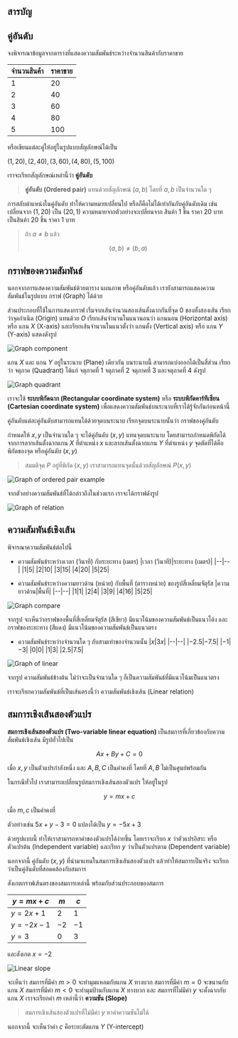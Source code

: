 ## สารบัญ

## คู่อันดับ

จงพิจารณาข้อมูลจากตารางที่แสดงความสัมพันธ์ระหว่างจำนวนสินค้ากับราคาขาย

| จำนวนสินค้า | ราคาขาย |
| ----------- | ------- |
| 1           | 20      |
| 2           | 40      |
| 3           | 60      |
| 4           | 80      |
| 5           | 100     |

หรือเขียนแต่ละคู่ให้อยู่ในรูปแบบสัญลักษณ์ได้เป็น

$(1,20), (2,40), (3,60), (4,80), (5,100)$

เราจะเรียกสัญลักษณ์เหล่านี้ว่า **คู่อันดับ**

> **คู่อันดับ (Ordered pair)** แทนด้วยสัญลักษณ์ $(a,b)$ โดยที่ $a,b$ เป็นจำนวนใด ๆ

การสลับตำแหน่งในคู่อันดับ ทำให้ความหมายเปลี่ยนไป หรือก็คือไม่ได้เท่ากันกับคู่อันดับเดิม เช่น เปลี่ยนจาก $(1,20)$ เป็น $(20,1)$ ความหมายจากตัวอย่างจะเปลี่ยนจาก สินค้า $1$ ชิ้น ราคา $20$ บาท เป็นสินค้า $20$ ชิ้น ราคา $1$ บาท

> ถ้า $a\ne b$ แล้ว
>
> $$
> (a,b) \ne (b,a)
> $$

## กราฟของความสัมพันธ์

นอกจากการแสดงความสัมพันธ์ด้วยตาราง แผนภาพ หรือคู่อันดับแล้ว เรายังสามารถแสดงความสัมพันธ์ในรูปแบบ กราฟ (Graph) ได้ด้วย

ส่วนประกอบที่ใช้ในการแสดงกราฟ เริ่มจากเส้นจำนวนสองเส้นตั้งฉากกันที่จุด $0$ ของทั้งสองเส้น เรียกว่าจุดกำเนิด (Origin) แทนด้วย $O$ เรียกเส้นจำนวนในแนวนอนว่า แกนนอน (Horizontal axis) หรือ แกน $X$ (X-axis) และเรียกเส้นจำนวนในแนวตั้งว่า แกนตั้ง (Vertical axis) หรือ แกน $Y$ (Y-axis) แสดงดังรูป

![Graph component](/images/contents/math/graph-and-linear-relation/cartesian-graph.webp)

แกน $X$ และ แกน $Y$ อยู่ในระนาบ (Plane) เดียวกัน บนระนาบนี้ สามารถแบ่งออกได้เป็นสี่ส่วน เรียกว่า จตุภาค (Quadrant) ได้แก่ จตุภาคที่ $1$ จตุภาคที่ $2$ จตุภาคที่ $3$ และจตุภาคที่ $4$ ดังรูป

![Graph quadrant](/images/contents/math/graph-and-linear-relation/cartesian-graph-quadrant.webp)

เราจะใช้ **ระบบพิกัดฉาก (Rectangular coordinate system)** หรือ **ระบบพิกัดคาร์ทีเซียน (Cartesian coordinate system)** เพื่อแสดงความสัมพันธ์บนระนาบที่เราได้รู้จักกันก่อนหน้านี้

คู่อันดับแต่ละคู่อันดับสามารถแทนได้ด้วยจุดบนระนาบ เรียกจุดบนระนาบนั้นว่า กราฟของคู่อันดับ

กำหนดให้ $x,y$ เป็นจำนวนใด ๆ จะได้คู่อันดับ $(x,y)$ แทนจุดบนระนาบ โดยสามารถกำหนดพิกัดได้จากการลากเส้นตั้งฉากแกน $X$ ที่ตำแหน่ง $x$ และลากเส้นตั้งฉากแกน $Y$ ที่ตำแหน่ง $y$ จุดตัดที่ได้คือพิกัดของจุด หรือคู่อันดับ $(x,y)$

> สมมติจุด $P$ อยู่ที่พิกัด $(x,y)$ เราสามารถแทนจุดนั้นด้วยสัญลักษณ์ $P(x,y)$

![Graph of ordered pair example](/images/contents/math/graph-and-linear-relation/plot-point.webp)

จากตัวอย่างความสัมพันธ์ที่ได้กล่าวถึงในช่วงแรก เราจะได้กราฟดังรูป

![Graph of relation](/images/contents/math/graph-and-linear-relation/cartesian-graph-example.webp)

## ความสัมพันธ์เชิงเส้น

พิจารณาความสัมพันธ์ต่อไปนี้

- ความสัมพันธ์ระหว่างเวลา (วินาที) กับระยะทาง (เมตร)
  |เวลา (วินาที)|ระยะทาง (เมตร)|
  |--|--|
  |1|5|
  |2|10|
  |3|15|
  |4|20|
  |5|25|

- ความสัมพันธ์ระหว่างความยาวด้าน (หน่วย) กับพื้นที่ (ตารางหน่วย) ของรูปสี่เหลี่ยมจัตุรัส
  |ความยาวด้าน|พื้นที่|
  |--|--|
  |1|1|
  |2|4|
  |3|9|
  |4|16|
  |5|25|

![Graph compare](/images/contents/math/graph-and-linear-relation/cartesian-graph-example-2.webp)

จากรูป จะเห็นว่ากราฟของพื้นที่สี่เหลี่ยมจัตุรัส (สีเขียว) มีแนวโน้มของความสัมพันธ์เป็นแนวโค้ง และกราฟของระยะทาง (สีแดง) มีแนวโน้มของความสัมพันธ์เป็นแนวตรง

- ความสัมพันธ์ระหว่างจำนวนใด ๆ กับสามเท่าของจำนวนนั้น
  |$x$|$3x$|
  |--|--|
  |$-2.5$|$-7.5$|
  |$-1$|$-3$|
  |$0$|$0$|
  |$1$|$3$|
  |$2.5$|$7.5$|

![Graph of linear](/images/contents/math/graph-and-linear-relation/cartesian-graph-example-3.webp)

จากรูป ความสัมพันธ์ข้างต้น ไม่ว่าจะเป็นจำนวนใด ๆ ก็เป็นความสัมพันธ์ที่มีแนวโน้มเป็นแนวตรง

เราจะเรียกความสัมพันธ์ที่เป็นเส้นตรงนี้ว่า ความสัมพันธ์เชิงเส้น (Linear relation)

## สมการเชิงเส้นสองตัวแปร

**สมการเชิงเส้นสองตัวแปร (Two-variable linear equation)** เป็นสมการที่เกี่ยวข้องกับความสัมพันธ์เชิงเส้น มีรูปทั่วไปเป็น

$$
Ax+By+C=0
$$

เมื่อ $x,y$ เป็นตัวแปรกำลังหนึ่ง และ $A,B,C$ เป็นค่าคงที่ โดยที่ $A,B$ ไม่เป็นศูนย์พร้อมกัน

ในกรณีทั่วไป เราสามารถเปลี่ยนรูปสมการเชิงเส้นสองตัวแปร ให้อยู่ในรูป

$$
y=mx+c
$$

เมื่อ $m,c$ เป็นค่าคงที่

ตัวอย่างเช่น $5x+y-3=0$ แปลงได้เป็น $y=-5x+3$

ด้วยรูปแบบนี้ ทำให้เราสามารถหาค่าของตัวแปรได้ง่ายขึ้น โดยเราจะเรียก $x$ ว่าตัวแปรอิสระ หรือตัวแปรต้น (Independent variable) และเรียก $y$ ว่าเป็นตัวแปรตาม (Dependent variable)

นอกจากนี้ คู่อันดับ $(x,y)$ ที่นำมาแทนในสมการเชิงเส้นสองตัวแปร แล้วทำให้สมการเป็นจริง จะเรียกว่าเป็นคู่อันดับที่สอดคล้องกับสมการ

สังเกตกราฟเส้นตรงของสมการเหล่านี้ พร้อมกับส่วนประกอบของสมการ

| $y=mx+c$  | $m$  | $c$  |
| --------- | ---- | ---- |
| $y=2x+1$  | $2$  | $1$  |
| $y=-2x-1$ | $-2$ | $-1$ |
| $y=3$     | $0$  | $3$  |

และสังเกต $x=-2$

![Linear slope](/images/contents/math/graph-and-linear-relation/cartesian-graph-example-4.webp)

จะเห็นว่า
สมการที่มีค่า $m>0$ จะทำมุมแหลมกับแกน $X$ ทางบวก
สมการที่มีค่า $m=0$ จะขนานกับแกน $X$
สมการที่มีค่า $m<0$ จะทำมุมป้านกับแกน $X$ ทางบวก
และ สมการที่ไม่มีค่า $y$ จะตั้งฉากกับแกน $X$
เราจะเรียกค่า $m$ เหล่านี้ว่า **ความชัน (Slope)**

> สมการเชิงเส้นสองตัวแปรที่ไม่มีค่า $y$ หาค่าความชันไม่ได้

นอกจากนี้ จะเห็นว่าค่า $c$ คือระยะตัดแกน $Y$ (Y-intercept)
